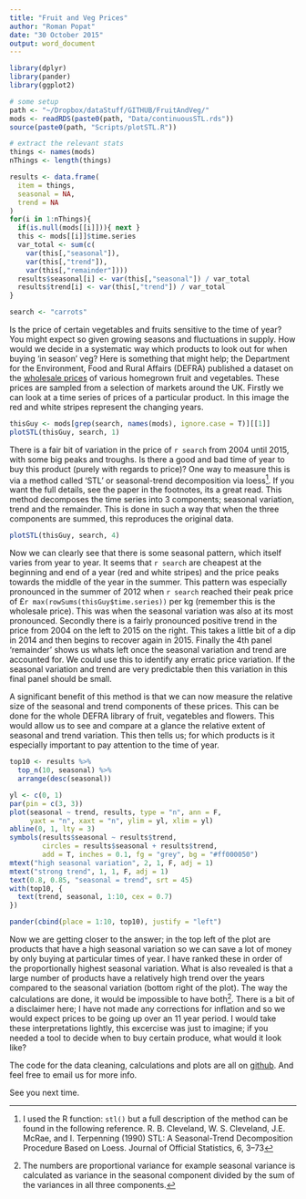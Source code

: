 ```yaml
---
title: "Fruit and Veg Prices"
author: "Roman Popat"
date: "30 October 2015"
output: word_document
---
```


```r
library(dplyr)
library(pander)
library(ggplot2)

# some setup
path <- "~/Dropbox/dataStuff/GITHUB/FruitAndVeg/"
mods <- readRDS(paste0(path, "Data/continuousSTL.rds"))
source(paste0(path, "Scripts/plotSTL.R"))

# extract the relevant stats
things <- names(mods)
nThings <- length(things)

results <- data.frame(
  item = things,
  seasonal = NA,
  trend = NA
)
for(i in 1:nThings){
  if(is.null(mods[[i]])){ next }
  this <- mods[[i]]$time.series
  var_total <- sum(c(
    var(this[,"seasonal"]), 
    var(this[,"trend"]), 
    var(this[,"remainder"])))
  results$seasonal[i] <- var(this[,"seasonal"]) / var_total
  results$trend[i] <- var(this[,"trend"]) / var_total
}

search <- "carrots"
```

Is the price of certain vegetables and fruits sensitive to the time of year? You might expect so given growing seasons and fluctuations in supply. How would we decide in a systematic way which products to look out for when buying 'in season' veg? Here is something that might help; the Department for the Environment, Food and Rural Affairs (DEFRA) published a dataset on the [wholesale prices](https://data.gov.uk/dataset/agricultural_market_reports) of various homegrown fruit and vegetables. These prices are sampled from a selection of markets around the UK. Firstly we can look at a time series of prices of a particular product. In this image the red and white stripes represent the changing years.

```r
thisGuy <- mods[grep(search, names(mods), ignore.case = T)][[1]]
plotSTL(thisGuy, search, 1)
```

There is a fair bit of variation in the price of `r search` from 2004 until 2015, with some big peaks and troughs. Is there a good and bad time of year to buy this product (purely with regards to price)? One way to measure this is via a method called 'STL' or seasonal-trend decomposition via loess[^1]. If you want the full details, see the paper in the footnotes, its a great read. This method decomposes the time series into 3 components; seasonal variation, trend and the remainder. This is done in such a way that when the three components are summed, this reproduces the original data.

```r
plotSTL(thisGuy, search, 4)
```

Now we can clearly see that there is some seasonal pattern, which itself varies from year to year. It seems that `r search` are cheapest at the beginning and end of a year (red and white stripes) and the price peaks towards the middle of the year in the summer. This pattern was especially pronounced in the summer of 2012 when `r search` reached their peak price of £`r max(rowSums(thisGuy$time.series))` per kg (remember this is the wholesale price). This was when the seasonal variation was also at its most pronounced. Secondly there is a fairly pronounced positive trend in the price from 2004 on the left to 2015 on the right. This takes a little bit of a dip in 2014 and then begins to recover again in 2015. Finally the 4th panel 'remainder' shows us whats left once the seasonal variation and trend are accounted for. We could use this to identify any erratic price variation. If the seasonal variation and trend are very predictable then this variation in this final panel should be small.

A significant benefit of this method is that we can now measure the relative size of the seasonal and trend components of these prices. This can be done for the whole DEFRA library of fruit, vegatebles and flowers. This would allow us to see and compare at a glance the relative extent of seasonal and trend variation. This then tells us; for which products is it especially important to pay attention to the time of year.

```r
top10 <- results %>% 
  top_n(10, seasonal) %>% 
  arrange(desc(seasonal))

yl <- c(0, 1)
par(pin = c(3, 3))
plot(seasonal ~ trend, results, type = "n", ann = F,
     yaxt = "n", xaxt = "n", ylim = yl, xlim = yl)
abline(0, 1, lty = 3)
symbols(results$seasonal ~ results$trend, 
        circles = results$seasonal + results$trend, 
        add = T, inches = 0.1, fg = "grey", bg = "#ff000050")
mtext("high seasonal variation", 2, 1, F, adj = 1)
mtext("strong trend", 1, 1, F, adj = 1)
text(0.8, 0.85, "seasonal = trend", srt = 45)
with(top10, {
  text(trend, seasonal, 1:10, cex = 0.7)
})
```

```r
pander(cbind(place = 1:10, top10), justify = "left")
```

Now we are getting closer to the answer; in the top left of the plot are products that have a high seasonal variation so we can save a lot of money by only buying at particular times of year. I have ranked these in order of the proportionally highest seasonal variation. What is also revealed is that a large number of products have a relatively high trend over the years compared to the seasonal variation (bottom right of the plot). The way the calculations are done, it would be impossible to have both[^2]. There is a bit of a disclaimer here; I have not made any corrections for inflation and so we would expect prices to be going up over an 11 year period. I would take these interpretations lightly, this excercise was just to imagine; if you needed a tool to decide when to buy certain produce, what would it look like?

The code for the data cleaning, calculations and plots are all on [github](https://github.com/rmnppt/FruitAndVeg). And feel free to email us for more info.

See you next time.

[^1]: I used the R function: `stl()` but a full description of the method can be found in the following reference. R. B. Cleveland, W. S. Cleveland, J.E. McRae, and I. Terpenning (1990) STL: A Seasonal-Trend Decomposition Procedure Based on Loess. Journal of Official Statistics, 6, 3–73

[^2]: The numbers are proportional variance for example seasonal variance is calculated as variance in the seasonal component divided by the sum of the variances in all three components.